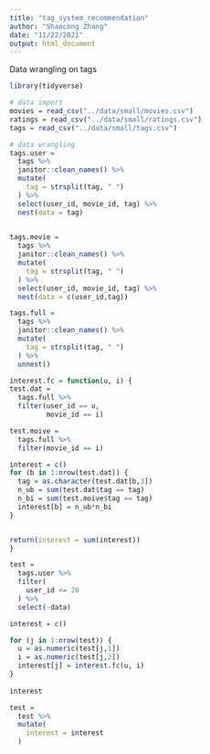 ```yaml
---
title: "tag_system_recommendation"
author: "Shaocong Zhang"
date: "11/22/2021"
output: html_document
---
```


Data wrangling on tags

```r
library(tidyverse)
```

```r
# data import
movies = read_csv("../data/small/movies.csv")
ratings = read_csv("../data/small/ratings.csv")
tags = read_csv("../data/small/tags.csv")
```

```r
# data wrangling
tags.user = 
  tags %>%
  janitor::clean_names() %>%
  mutate(
    tag = strsplit(tag, " ")
  ) %>%
  select(user_id, movie_id, tag) %>%
  nest(data = tag) 
  

tags.movie = 
  tags %>%
  janitor::clean_names() %>%
  mutate(
    tag = strsplit(tag, " ")
  ) %>%
  select(user_id, movie_id, tag) %>%
  nest(data = c(user_id,tag))

tags.full = 
  tags %>%
  janitor::clean_names() %>%
  mutate(
    tag = strsplit(tag, " ")
  ) %>%
  unnest()
```


```r
interest.fc = function(u, i) {
test.dat = 
  tags.full %>%
  filter(user_id == u,
         movie_id == i)

test.moive = 
  tags.full %>%
  filter(movie_id == i)

interest = c()
for (b in 1:nrow(test.dat)) {
  tag = as.character(test.dat[b,3])
  n_ub = sum(test.dat$tag == tag)
  n_bi = sum(test.moive$tag == tag)
  interest[b] = n_ub*n_bi
}


return(interest = sum(interest))
}
```

```r
test = 
  tags.user %>%
  filter(
    user_id <= 20
  ) %>%
  select(-data)

interest = c()

for (j in 1:nrow(test)) {
  u = as.numeric(test[j,1])
  i = as.numeric(test[j,2])
  interest[j] = interest.fc(u, i)
}
  
interest

test = 
  test %>%
  mutate(
    interest = interest
  )
```





